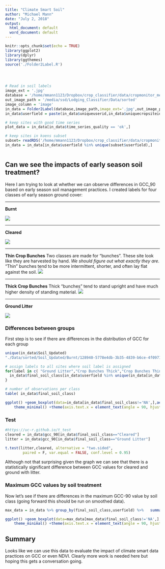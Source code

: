 ```yaml
---
title: "Climate Smart Soil"
author: "Michael Mann"
date: "July 2, 2018"
output:
  html_document: default
  word_document: default
---
```


```r
knitr::opts_chunk$set(echo = TRUE)
library(ggplot2)
library(dplyr)
library(ggthemes)
source('./Folder2Label.R')




# Read in soil labels 
image_ext = '.jpg'
database = '/home/mmann1123/Dropbox/crop_classifier/data/cropmonitor_merged.rds'
out_image_path = '/media/ssd/Lodging_Classifier/Data/sorted'
image_column = 'image'
in_data = Folder2Label(database,image_path,image_ext='.jpg',out_image_path,image_column)
in_data$userfield = paste(in_data$uniqueuserid,in_data$uniquecropsiteid,sep='-')

# keep sites with good time series
plot_data = in_data[in_data$time_series_quality == 'ok',]

# keep sites in koens subset
subset= readRDS('/home/mmann1123/Dropbox/crop_classifier/data/cropmonitor_subset.rds')
in_data = in_data[in_data$userfield %in% unique(subset$userfield),]



```

## Can we see the impacts of early season soil treatment?
Here I am trying to look at whether we can observe differences in GCC_90 based on early season soil management practices. I created labels for four classes of early season ground cover:

***

**Burnt**

![](/media/ssd/Lodging_Classifier/Data/sorted/Soil_Updated/Burnt/128940-5778e4db-3b35-4839-b6ce-4f0971c70bb2-1479277942199.jpg) 


***

**Cleared**

![](/media/ssd/Lodging_Classifier/Data/sorted/Soil_Updated/Cleared/112414-cf1458d1-1123-45e6-a4bf-89ec2a0f36e7-1480321197375.jpg) 

***


**Thin Crop Bunches**
Two classes are made for "bunches". These site look like they are harvested by hand. *We should figure out what exactly they are.* "Thin" bunches tend to be more intermittent, shorter, and often lay flat against the soil. 
![](/media/ssd/Lodging_Classifier/Data/sorted/Soil_Updated/Crop Bunches Thin/105833-5577fd38-4d07-41a6-b792-574b711454c5-1479798785302.jpg) 

***

**Thick Crop Bunches**
Thick "bunches" tend to stand upright and have much higher density of standing material. 
![](/media/ssd/Lodging_Classifier/Data/sorted/Soil_Updated/Crop Bunches Thick/128930-a90404d6-a6a8-4b7d-b2c2-3cfcb095f710-1479360294718.jpg) 

***

**Ground Litter**

![](/media/ssd/Lodging_Classifier/Data/sorted/Soil_Updated/Ground Litter/105820-f953264e-80fd-4372-ac8e-a02296b9f4c2-1480483866760.jpg) 


### Differences between groups
First step is to see if there are differences in the distribution of GCC for each group 

```r
unique(in_data$Soil_Updated)
"./Data/sorted/Soil_Updated/Burnt/128940-5778e4db-3b35-4839-b6ce-4f0971c70bb2-1479277942199.jpg"

# assign labels to all sites where soil label is assigned 
for(label in c( "Ground Litter","Crop Bunches Thick","Crop Bunches Thin" ,"Burnt","Cleared")){
  in_data$final_soil_class[in_data$userfield %in% unique(in_data[in_data$Soil_Updated==label,'userfield'])] =label
}

# number of observations per class
table( in_data$final_soil_class)

ggplot() +geom_boxplot(data=in_data[in_data$final_soil_class!='NA',],aes(x=final_soil_class, y=gcc_90,fill=factor(final_soil_class)))  + 
    theme_minimal() +theme(axis.text.x = element_text(angle = 90, hjust = 1))+xlab('')
```


### Test 

```r
#https://uc-r.github.io/t_test
cleared = in_data$gcc_90[in_data$final_soil_class=="Cleared"]
litter = in_data$gcc_90[in_data$final_soil_class=="Ground Litter"]

t.test(litter,cleared, alternative = "two.sided", 
        paired = F, var.equal = FALSE, conf.level = 0.95)

```

Although not that surprising given the graph we can see that there is a statistically significant difference between GCC values for cleared and ground with litter. 


### Maximum GCC values by soil treatment 

Now let's see if there are differences in the maximum GCC-90 value by soil class (going forward this should be run on smoothed data).


```r

max_data = in_data %>% group_by(final_soil_class,userfield) %>%   summarise(`Max GCC_90` = median(gcc_90, na.rm = TRUE))

ggplot() +geom_boxplot(data=max_data[max_data$final_soil_class!='NA',],aes(x=final_soil_class, y=`Max GCC_90`,fill=factor(final_soil_class)))  + 
    theme_minimal() +theme(axis.text.x = element_text(angle = 90, hjust = 1))+xlab('')
```





## Summary

Looks like we can use this data to evaluate the impact of climate smart data practices on GCC or even NDVI. Clearly more work is needed here but hoping this gets a conversation going. 
